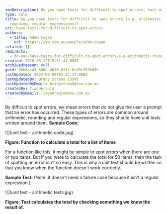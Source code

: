 ```yaml
---
seoDescription: Do you have tests for difficult-to-spot errors, such as arithmetic, rounding and regular expressions? Write unit tests to catch unexpected issues in your code.
type: rule
title: Do you have tests for difficult to spot errors (e.g. arithmetic,
  rounding, regular expressions)?
uri: have-tests-for-difficult-to-spot-errors
authors:
  - title: Adam Cogan
    url: https://ssw.com.au/people/adam-cogan
related: []
redirects:
  - do-you-have-tests-for-difficult-to-spot-errors-e-g-arithmetic-rounding-regular-expressions
created: 2020-03-12T19:51:41.000Z
archivedreason: null
guid: 8bb8ec43-680b-4610-8ffc-0cd9c559b03b
lastUpdated: 2024-06-08T03:27:17.000Z
lastUpdatedBy: Brady Stroud [SSW]
lastUpdatedByEmail: bradystroud@ssw.com.au
createdBy: TiagoAraujo
createdByEmail: TiagoAraujo@ssw.com.au
---
```


By difficult to spot errors, we mean errors that do not give the user a prompt that an error has occurred. These types of errors are common around arithmetic, rounding and regular expressions, so they should have unit tests written around them.
**Sample Code:**

![](unit test - arithmetic code.jpg)

**Figure: Function to calculate a total for a list of items**

For a function like this, it might be simple to spot errors when there are one or two items. But if you were to calculate the total for 50 items, then the task of spotting an error isn't so easy. This is why a unit test should be written so that you know when the function doesn't work correctly.

**Sample Test:** (Note: it doesn't need a failure case because it isn't a regular expression.)

![](unit test - arithmetic tests.jpg)

**Figure: Test calculates the total by checking something we know the result of.**
